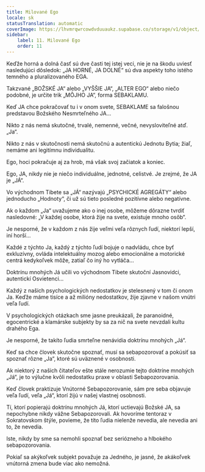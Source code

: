 ```yaml
---
title: Milované Ego
locale: sk
statusTranslation: automatic
coverImage: https://lhvmrqwrcowdvduuaukz.supabase.co/storage/v1/object/public/strapi-uploads/small_cover-tratado-de-psicologia-revolucionaria.webp-5e15e1cec4e0ebebcde5d7fc7565d8fd.webp
sidebar:
    label: 11. Milované Ego
    order: 11
---
```

Keďže horná a dolná časť sú dve časti tej istej veci, nie je na škodu uviesť nasledujúci dôsledok: „JA HORNÉ, JA DOLNÉ“ sú dva aspekty toho istého temného a pluralizovaného EGA.

Takzvané „BOŽSKÉ JA“ alebo „VYŠŠIE JA“, „ALTER EGO“ alebo niečo podobné, je určite trik „MÔJHO JA“, forma SEBAKLAMU.

Keď JA chce pokračovať tu i v onom svete, SEBAKLAME sa falošnou predstavou Božského Nesmrteľného JA...

Nikto z nás nemá skutočné, trvalé, nemenné, večné, nevysloviteľné atď. „Ja“.

Nikto z nás v skutočnosti nemá skutočnú a autentickú Jednotu Bytia; žiaľ, nemáme ani legitímnu individualitu.

Ego, hoci pokračuje aj za hrob, má však svoj začiatok a koniec.

Ego, JA, nikdy nie je niečo individuálne, jednotné, celistvé. Je zrejmé, že JA je „JÁ“.

Vo východnom Tibete sa „JÁ“ nazývajú „PSYCHICKÉ AGREGÁTY“ alebo jednoducho „Hodnoty“, či už sú tieto posledné pozitívne alebo negatívne.

Ak o každom „Ja“ uvažujeme ako o inej osobe, môžeme dôrazne tvrdiť nasledovné: „V každej osobe, ktorá žije na svete, existuje mnoho osôb“.

Je nesporné, že v každom z nás žije veľmi veľa rôznych ľudí, niektorí lepší, iní horší...

Každé z týchto Ja, každý z týchto ľudí bojuje o nadvládu, chce byť exkluzívny, ovláda intelektuálny mozog alebo emocionálne a motorické centrá kedykoľvek môže, zatiaľ čo iný ho vytláča...

Doktrínu mnohých Já učili vo východnom Tibete skutoční Jasnovidci, autentickí Osvietenci...

Každý z našich psychologických nedostatkov je stelesnený v tom či onom Ja. Keďže máme tisíce a až milióny nedostatkov, žije zjavne v našom vnútri veľa ľudí.

V psychologických otázkach sme jasne preukázali, že paranoidné, egocentrické a klamárske subjekty by sa za nič na svete nevzdali kultu drahého Ega.

Je nesporné, že takíto ľudia smrteľne nenávidia doktrínu mnohých „Já“.

Keď sa chce človek skutočne spoznať, musí sa sebapozorovať a pokúsiť sa spoznať rôzne „Ja“, ktoré sú uväznené v osobnosti.

Ak niektorý z našich čitateľov ešte stále nerozumie tejto doktríne mnohých „Já“, je to výlučne kvôli nedostatku praxe v oblasti Sebapozorovania.

Keď človek praktizuje Vnútorné Sebapozorovanie, sám pre seba objavuje veľa ľudí, veľa „Já“, ktorí žijú v našej vlastnej osobnosti.

Tí, ktorí popierajú doktrínu mnohých Já, ktorí uctievajú Božské JA, sa nepochybne nikdy vážne Sebapozorovali. Ak hovoríme tentoraz v Sokratovskom štýle, povieme, že títo ľudia nielenže nevedia, ale nevedia ani to, že nevedia.

Iste, nikdy by sme sa nemohli spoznať bez seriózneho a hlbokého sebapozorovania.

Pokiaľ sa akýkoľvek subjekt považuje za Jedného, ​​je jasné, že akákoľvek vnútorná zmena bude viac ako nemožná.

